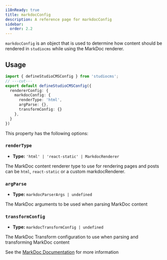 ```yaml
---
i18nReady: true
title: markdocConfig
description: A reference page for markdocConfig
sidebar:
  order: 2.2
---
```



`markdocConfig` is an object that is used to determine how content should be rendered in `studiocms` while using the MarkDoc renderer.

## Usage

```ts twoslash {3-7} title="studiocms.config.mjs"
import { defineStudioCMSConfig } from 'studiocms';
// ---cut---
export default defineStudioCMSConfig({
  rendererConfig: {
    markdocConfig: {
      renderType: 'html',
      argParse: {},
      transformConfig: {}
    },
  }
})
```

This property has the following options:

### `renderType`

- **Type:** `'html' | 'react-static' | MarkdocRenderer`

The MarkDoc content renderer type to use for rendering pages and posts can be `html`, `react-static` or a custom markdocRenderer.

### `argParse`

- **Type:** `markdocParserArgs | undefined`

The MarkDoc arguments to be used when parsing MarkDoc content

### `transformConfig`

- **Type:** `markdocTransformConfig | undefined`

The MarkDoc Transform configuration to use when parsing and transforming MarkDoc content

<ReadMore>See the [MarkDoc Documentation](https://markdoc.dev/docs/config) for more information</ReadMore>